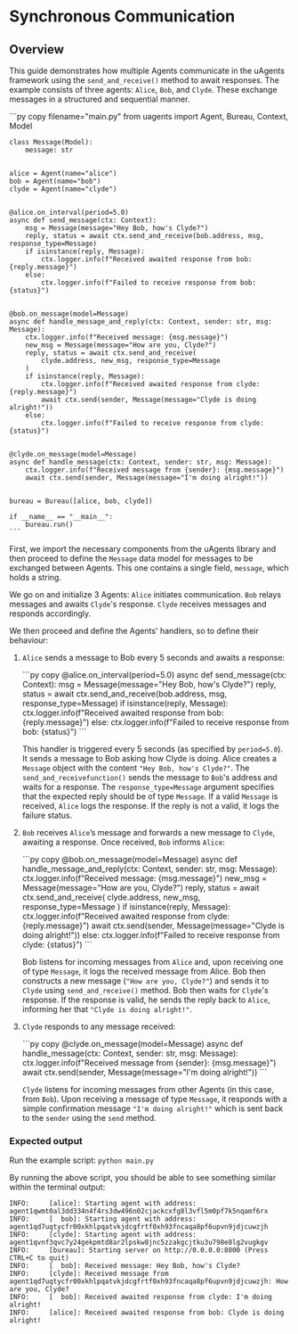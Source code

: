 
# Synchronous Communication

## Overview

This guide demonstrates how multiple Agents communicate in the uAgents framework using the `send_and_receive()` method to await responses. The example consists of three agents: `Alice`, `Bob`, and `Clyde`. These exchange messages in a structured and sequential manner.


<GithubCodeSegment digest="">
    <CodeSegment
        path="https://github.com/fetchai/uAgent-Examples/blob/main/1-uagents/examples_existing/20-send-and-receive/main.py"
        lineStart={1}
        lineEnd={46}
        hosted={true}
    />

</GithubCodeSegment>
<CodeGroup dynamic hasCopy isLocalHostedFile digest=''>

<DocsCode local={true}>
    ```py copy filename="main.py"
    from uagents import Agent, Bureau, Context, Model
    
    
    class Message(Model):
        message: str
    
    
    alice = Agent(name="alice")
    bob = Agent(name="bob")
    clyde = Agent(name="clyde")
    
    
    @alice.on_interval(period=5.0)
    async def send_message(ctx: Context):
        msg = Message(message="Hey Bob, how's Clyde?")
        reply, status = await ctx.send_and_receive(bob.address, msg, response_type=Message)
        if isinstance(reply, Message):
            ctx.logger.info(f"Received awaited response from bob: {reply.message}")
        else:
            ctx.logger.info(f"Failed to receive response from bob: {status}")
    
    
    @bob.on_message(model=Message)
    async def handle_message_and_reply(ctx: Context, sender: str, msg: Message):
        ctx.logger.info(f"Received message: {msg.message}")
        new_msg = Message(message="How are you, Clyde?")
        reply, status = await ctx.send_and_receive(
            clyde.address, new_msg, response_type=Message
        )
        if isinstance(reply, Message):
            ctx.logger.info(f"Received awaited response from clyde: {reply.message}")
            await ctx.send(sender, Message(message="Clyde is doing alright!"))
        else:
            ctx.logger.info(f"Failed to receive response from clyde: {status}")
    
    
    @clyde.on_message(model=Message)
    async def handle_message(ctx: Context, sender: str, msg: Message):
        ctx.logger.info(f"Received message from {sender}: {msg.message}")
        await ctx.send(sender, Message(message="I'm doing alright!"))
    
    
    bureau = Bureau([alice, bob, clyde])
    
    if __name__ == "__main__":
        bureau.run()
    ```
</DocsCode>

</CodeGroup>

First, we import the necessary components from the uAgents library and then proceed to define the `Message` data model for messages to be exchanged between Agents. This one contains a single field, `message`, which holds a string.

We go on and initialize 3 Agents: `Alice` initiates communication. `Bob` relays messages and awaits `Clyde`'s response. `Clyde` receives messages and responds accordingly.

We then proceed and define the Agents' handlers, so to define their behaviour:

1. `Alice` sends a message to Bob every 5 seconds and awaits a response:

    <GithubCodeSegment digest="">
        <CodeSegment
            path="https://github.com/fetchai/uAgent-Examples/blob/main/1-uagents/examples_existing/20-send-and-receive/main.py"
            lineStart={13}
            lineEnd={21}
            hosted={true}
        />
    
    </GithubCodeSegment>
    <CodeGroup dynamic hasCopy isLocalHostedFile digest=''>

    <DocsCode local={true}>
        ```py copy
        @alice.on_interval(period=5.0)
        async def send_message(ctx: Context):
            msg = Message(message="Hey Bob, how's Clyde?")
            reply, status = await ctx.send_and_receive(bob.address, msg, response_type=Message)
            if isinstance(reply, Message):
                ctx.logger.info(f"Received awaited response from bob: {reply.message}")
            else:
                ctx.logger.info(f"Failed to receive response from bob: {status}")
        ```
    </DocsCode>
    
    </CodeGroup>

    This handler is triggered every 5 seconds (as specified by `period=5.0`). It sends a message to Bob asking how Clyde is doing. Alice creates a `Message` object with the content `"Hey Bob, how's Clyde?"`. The `send_and_receivefunction()` sends the message to `Bob`'s address and waits for a response. The `response_type=Message` argument specifies that the expected reply should be of type `Message`. If a valid `Message` is received, `Alice` logs the response. If the reply is not a valid, it logs the failure status.

2. `Bob` receives `Alice`’s message and forwards a new message to `Clyde`, awaiting a response. Once received, `Bob` informs `Alice`:

    <GithubCodeSegment digest="">
        <CodeSegment
            path="https://github.com/fetchai/uAgent-Examples/blob/main/1-uagents/examples_existing/20-send-and-receive/main.py"
            lineStart={23}
            lineEnd={34}
            hosted={true}
        />
    
    </GithubCodeSegment>
    <CodeGroup dynamic hasCopy isLocalHostedFile digest=''>

    <DocsCode local={true}>
    ```py copy
    @bob.on_message(model=Message)
    async def handle_message_and_reply(ctx: Context, sender: str, msg: Message):
        ctx.logger.info(f"Received message: {msg.message}")
        new_msg = Message(message="How are you, Clyde?")
        reply, status = await ctx.send_and_receive(
            clyde.address, new_msg, response_type=Message
        )
        if isinstance(reply, Message):
            ctx.logger.info(f"Received awaited response from clyde: {reply.message}")
            await ctx.send(sender, Message(message="Clyde is doing alright!"))
        else:
            ctx.logger.info(f"Failed to receive response from clyde: {status}")
    ```
    </DocsCode>
    
    </CodeGroup>

    Bob listens for incoming messages from `Alice` and, upon receiving one of type `Message`, it logs the received message from Alice. Bob then constructs a new message (`"How are you, Clyde?"`) and sends it to `Clyde` using `send_and_receive()` method. Bob then waits for `Clyde`'s response. If the response is valid, he sends the reply back to `Alice`, informing her that `"Clyde is doing alright!"`.

3. `Clyde` responds to any message received:

    <GithubCodeSegment digest="">
        <CodeSegment
            path="https://github.com/fetchai/uAgent-Examples/blob/main/1-uagents/examples_existing/20-send-and-receive/main.py"
            lineStart={37}
            lineEnd={40}
            hosted={true}
        />
    
    </GithubCodeSegment>
    <CodeGroup dynamic hasCopy isLocalHostedFile digest=''>

    <DocsCode local={true}>
    ```py copy
    @clyde.on_message(model=Message)
    async def handle_message(ctx: Context, sender: str, msg: Message):
        ctx.logger.info(f"Received message from {sender}: {msg.message}")
        await ctx.send(sender, Message(message="I'm doing alright!"))
    ```
    </DocsCode>
    
    </CodeGroup>

   `Clyde` listens for incoming messages from other Agents (in this case, from `Bob`). Upon receiving a message of type `Message`, it responds with a simple confirmation message `"I'm doing alright!"` which is sent back to the `sender` using the `send` method.

### Expected output

Run the example script: `python main.py`

By running the above script, you should be able to see something similar within the terminal output:

   ```
   INFO:     [alice]: Starting agent with address: agent1qwmt0al3dd334n4f4rs3dw496n02cjackcxfg8l3vfl5m0pf7k5nqamf6rx
   INFO:     [  bob]: Starting agent with address: agent1qd7uqtycfr00xkhlpqatvkjdcgfrtf0xh93fncaqa8pf6upvn9jdjcuwzjh
   INFO:     [clyde]: Starting agent with address: agent1qvnf3qvc7y24gekpmtd8ar2lpskw8jnc5zzakgcjtku3u798e8lg2vugkgv
   INFO:     [bureau]: Starting server on http://0.0.0.0:8000 (Press CTRL+C to quit)
   INFO:     [  bob]: Received message: Hey Bob, how's Clyde?
   INFO:     [clyde]: Received message from agent1qd7uqtycfr00xkhlpqatvkjdcgfrtf0xh93fncaqa8pf6upvn9jdjcuwzjh: How are you, Clyde?
   INFO:     [  bob]: Received awaited response from clyde: I'm doing alright!
   INFO:     [alice]: Received awaited response from bob: Clyde is doing alright!
   ```